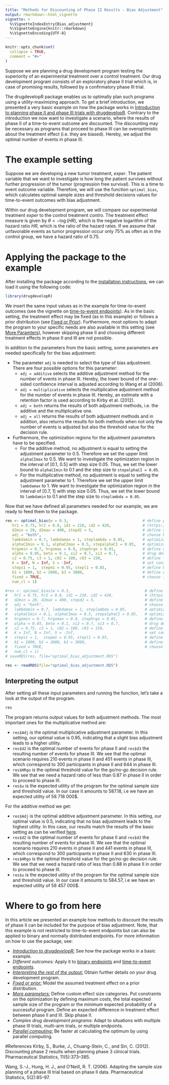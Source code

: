 ```yaml
---
title: "Methods for Discounting of Phase II Results - Bias Adjustment"
output: rmarkdown::html_vignette
vignette: >
  %\VignetteIndexEntry{Bias_adjustment}
  %\VignetteEngine{knitr::rmarkdown}
  %\VignetteEncoding{UTF-8}
---
```


```r
knitr::opts_chunk$set(
  collapse = TRUE,
  comment = "#>"
)
```

Suppose we are planning a drug development program testing the superiority of an experimental treatment over a control treatment. Our drug development program consists of an exploratory phase II trial which is, in case of promising results, followed by a confirmatory phase III trial.

The drugdevelopR package enables us to optimally plan such programs using a utility-maximizing approach. To get a brief introduction, we presented a very basic example on how the package works in [Introduction to planning phase II and phase III trials with drugdevelopR](https://sterniii3.github.io/drugdevelopR/articles/introduction-to-drugdevelopR.html). Contrary to the introduction we now want to investigate a scenario, where the results of phase II of a time-to-event outcome are discounted. The discounting may be necessary as programs that proceed to phase III can be overoptimistic about the treatment effect (i.e. they are biased). Hereby, we adjust the optimal number of events in phase III.

# The example setting
Suppose we are developing a new tumor treatment, *exper*. The patient variable that we want to investigate is how long the patient survives without further progression of the tumor (progression free survival). This is a time to event outcome variable. Therefore, we will use the function `optimal_bias`, which calculates optimal sample sizes and threshold decisions values for time-to-event outcomes with bias adjustment.

Within our drug development program, we will compare our experimental treatment *exper* to the control treatment *contro*. The treatment effect measure is given by $\theta = −\log(HR)$, which is the negative logarithm of the hazard ratio $HR$, which is the ratio of the hazard rates. If we assume that unfavorable events as tumor progression occur only 75\% as often as in the control group, we have a hazard ratio of 0.75.

# Applying the package to the example

After installing the package according to the [installation instructions](https://sterniii3.github.io/drugdevelopR/#Installation), we can load it using the following code:
```r
library(drugdevelopR)
```

We insert the same input values as in the example for time-to-event outcomes (see the vignette on [time-to-event endpoints](https://sterniii3.github.io/drugdevelopR/articles/Time-to-event_outcomes.html)). As in the basic setting, the treatment effect may be fixed (as in this example) or follows a prior distribution (see [Fixed or Prior](https://sterniii3.github.io/drugdevelopR/articles/Fixed_and_prior_distributions.html)). Furthermore, most options to adapt the program to your specific needs are also available in this setting (see [More Paramters](https://sterniii3.github.io/drugdevelopR/articles/More_Parameters.html)), however skipping phase II and choosing different treatment effects in phase II and III are not possible.

In addition to the parameters from the basic setting, some parameters are needed specifically for the bias adjustment:

*  The parameter `adj` is needed to select the type of bias adjustment. There are four possible options for this parameter:
   *  `adj = additive` selects the additive adjustment method for the number of events in phase III. Hereby, the lower bound of the one-sided confidence interval is adjusted according to Wang et al (2006).
   *  `adj = multiplicative` selects the multiplicative adjustment method for the number of events in phase III. Hereby, an estimate with a retention factor is used according to Kirby et al. (2012).
   *  `adj = both` returns the results of both adjustment methods, i.e. the additive and the multiplicative one.
   *  `adj = all` returns the results of both adjustment methods and in addition, also returns the results for both methods when not only the number of events is adjusted but also the threshold value for the decision rule. 
* Furthermore, the optimization regions for the adjustment parameters have to be specified.
   * For the additive method, no adjustment is equal to setting the adjustment parameter to 0.5. Therefore we set the upper limit `alphaCImax` to 0.5. We want to investigate the optimization region in the interval of [0.1, 0.5] with step size 0.05. Thus, we set the lower bound to `alphaCImin` to 0.1 and the step size to `stepalphaCI = 0.05`.
   * For the multiplicative method, no adjustment is equal to setting the adjustment parameter to 1. Therefore we set the upper limit `lambdamax` to 1. We want to investigate the optimization region in the interval of [0.7, 1] with step size 0.05. Thus, we set the lower bound to `lambdamin` to 0.1 and the step size to `steplambda = 0.05`.
   
Now that we have defined all parameters needed for our example, we are ready to feed them to the package.
```r
res <- optimal_bias(w = 0.3,                                 # define parameters for prior
   hr1 = 0.75, hr2 = 0.8, id1 = 210, id2 = 420,              # (https://web.imbi.uni-heidelberg.de/prior/)
   d2min = 20, d2max = 400, stepd2 = 5,                      # define optimization set for d2
   adj = "both",                                             # choose both adjustment methods
   lambdamin = 0.7, lambdamax = 1, steplambda = 0.05,        # optimization set for multiplicative adjustment
   alphaCImin = 0.1, alphaCImax = 0.5, stepalphaCI = 0.05,   # optimization set for additive adjustment
   hrgomin = 0.7, hrgomax = 0.9, stephrgo = 0.01,            # define optimization set for HRgo
   alpha = 0.05, beta = 0.1, xi2 = 0.7, xi3 = 0.7,           # drug development planning parameters
   c2 = 0.75, c3 = 1, c02 = 100, c03 = 150,                  # define fixed and variable costs
   K = Inf, N = Inf, S = -Inf,                               # set constraints
   steps1 = 1,  stepm1 = 0.95, stepl1 = 0.85,                # define boundary for  effect size categories
   b1 = 1000, b2 = 2000, b3 = 3000,                          # define expected benefits
   fixed = TRUE,                                             # choose if  effects are fixed or random
   num_cl = 1)
```

```r
#res <- optimal_bias(w = 0.3,                                 # define parameters for prior
#   hr1 = 0.75, hr2 = 0.8, id1 = 210, id2 = 420,              # (https://web.imbi.uni-heidelberg.de/prior/)
#   d2min = 20, d2max = 400, stepd2 = 5,                      # define optimization set for d2
#   adj = "both",                                             # choose both adjustment methods
#   lambdamin = 0.7, lambdamax = 1, steplambda = 0.05,        # optimization set for multiplicative adjustment
#   alphaCImin = 0.1, alphaCImax = 0.5, stepalphaCI = 0.05,   # optimization set for additive adjustment
#   hrgomin = 0.7, hrgomax = 0.9, stephrgo = 0.01,            # define optimization set for HRgo
#   alpha = 0.05, beta = 0.1, xi2 = 0.7, xi3 = 0.7,           # drug development planning parameters
#   c2 = 0.75, c3 = 1, c02 = 100, c03 = 150,                  # define fixed and variable costs
#   K = Inf, N = Inf, S = -Inf,                               # set constraints
#   steps1 = 1,  stepm1 = 0.95, stepl1 = 0.85,                # define boundary for  effect size categories
#   b1 = 1000, b2 = 2000, b3 = 3000,                          # define expected benefits
#   fixed = TRUE,                                             # choose if  effects are fixed or random
#   num_cl = 1)
# saveRDS(res, file="optimal_bias_adjustment.RDS")
```
```r
res <- readRDS(file="optimal_bias_adjustment.RDS")
```

## Interpreting the output

After setting all these input parameters and running the function, let's take a look at the output of the program.

```r
res
```

The program returns output values for both adjustment methods. The most important ones for the multiplicative method are:

* `res$Adj` is the optimal multiplicative adjustment parameter. In this setting, our optimal value is 0.95, indicating that a slight bias adjustment leads to a higher utility.
* `res$d2` is the optimal number of events for phase II and `res$d3` the resulting number of events for phase III. We see that the optimal scenario requires 210 events in phase II and 451 events in phase III, which correspond to 300 participants in phase II and 644 in phase III. 
* `res$HRgo` is the optimal threshold value for the go/no-go decision rule. We see that we need a hazard ratio of less than 0.87 in phase II in order to proceed to phase III. 
* `res$u` is the expected utility of the program for the optimal sample size and threshold value. In our case it amounts to 587.18, i.e we have an expected utility of 58 718 000\$. 

For the additive method we get:

* `res$Adj` is the optimal additive adjustment parameter. In this setting, our optimal value is 0.5, indicating that no  bias adjustment leads to the highest utility. In this case, our results match the results of the basic setting as can be verified [here](https://sterniii3.github.io/drugdevelopR/articles/Time-to-event_outcomes.html).
* `res$d2` is the optimal number of events for phase II and `res$d3` the resulting number of events for phase III. We see that the optimal scenario requires 210 events in phase II and 441 events in phase III, which correspond to 300 participants in phase II and 630 in phase III. 
* `res$HRgo` is the optimal threshold value for the go/no-go decision rule. We see that we need a hazard ratio of less than 0.88 in phase II in order to proceed to phase III. 
* `res$u` is the expected utility of the program for the optimal sample size and threshold value. In our case it amounts to 584.57, i.e we have an expected utility of 58 457 000\$. 

# Where to go from here
In this article we presented an example how methods to discount the results of phase II can be included for the purpose of bias adjustment. Note, that this example is not restricted to time-to-event endpoints but can also be applied to binary and normally distributed endpoints. For more information on how to use the package, see:

* [*Introduction to drugdevelopR:*](https://sterniii3.github.io/drugdevelopR/articles/introduction-to-drugdevelopR.html) See how the package works in a basic example.
* *Different outcomes:* Apply it to [binary endpoints](https://sterniii3.github.io/drugdevelopR/articles/Binary_distributed_outcomes.html) and [time-to-event endpoints](https://sterniii3.github.io/drugdevelopR/articles/Time-to-event_outcomes.html).
* [*Interpreting the rest of the output:*](https://sterniii3.github.io/drugdevelopR/articles/Interpreting_Output.html) Obtain further details on your drug development program.
* [*Fixed or prior:*](https://sterniii3.github.io/drugdevelopR/articles/Fixed_and_prior_distributions.html) Model the assumed treatment effect on a prior distribution.
* [*More parameters:*](https://sterniii3.github.io/drugdevelopR/articles/More_Parameters.html) Define custom effect size categories. Put constraints on the optimization by defining maximum costs, the total expected sample size of the program or the minimum expected probability of a successful program. Define an expected difference in treatment effect between phase II and III. Skip phase II.
* *Complex drug development programs:* Adapt to situations with multiple phase III trials, multi-arm trials, or multiple endpoints.
* [*Parallel computing:*](https://sterniii3.github.io/drugdevelopR/articles/More_Parameters.html) Be faster at calculating the optimum by using parallel computing.

#References 
Kirby, S., Burke, J., Chuang-Stein, C., and Sin, C. (2012). Discounting phase 2 results when planning phase 3 clinical trials. Pharmaceutical Statistics, 11(5):373–385.

Wang, S.-J., Hung, H. J., and O’Neill, R. T. (2006). Adapting the sample size planning of a phase III trial based on phase II data. Pharmaceutical Statistics, 5(2):85–97.

